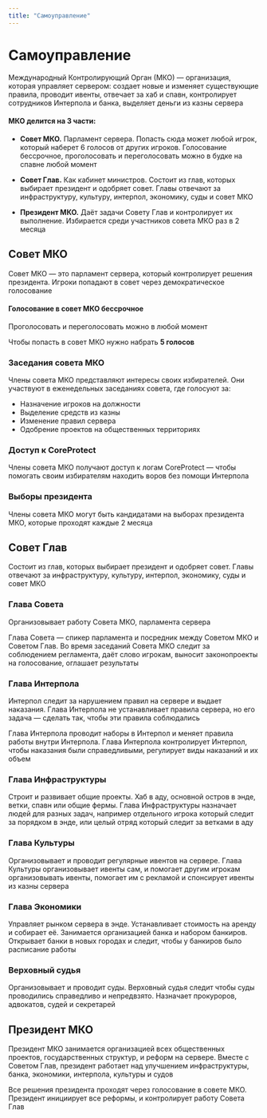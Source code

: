 ```yaml
---
title: "Самоуправление"
---
```


# Самоуправление

Международный Контролирующий Орган (МКО) — организация, которая управляет сервером: создает новые и изменяет существующие правила, проводит ивенты, отвечает за хаб и спавн, контролирует сотрудников Интерпола и банка, выделяет деньги из казны сервера

<CustomBlock>

#### МКО делится на 3 части:

- **Совет МКО.** Парламент сервера. Попасть сюда может любой игрок, который наберет 6 голосов от других игроков. Голосование бессрочное, проголосовать и переголосовать можно в будке на спавне любой момент

- **Совет Глав.** Как кабинет министров. Состоит из глав, которых выбирает президент и одобряет совет. Главы отвечают за инфраструктуру, культуру, интерпол, экономику, суды и совет МКО

- **Президент МКО.** Даёт задачи Совету Глав и контролирует их выполнение. Избирается среди участников совета МКО раз в 2 месяца

</CustomBlock>

## Совет МКО

Совет МКО — это парламент сервера, который контролирует решения президента. Игроки попадают в совет через демократическое голосование

<CustomBlock type="note">

#### Голосование в совет МКО бессрочное

Проголосовать и переголосовать можно в любой момент

Чтобы попасть в совет МКО нужно набрать **5 голосов**

</CustomBlock>

### Заседания совета МКО

Члены совета МКО представляют интересы своих избирателей. Они участвуют в еженедельных заседаниях совета, где голосуют за:

- Назначение игроков на должности
- Выделение средств из казны
- Изменение правил сервера
- Одобрение проектов на общественных территориях

### Доступ к CoreProtect

Члены совета МКО получают доступ к логам CoreProtect — чтобы помогать своим избирателям находить воров без помощи Интерпола

### Выборы президента

Члены совета МКО могут быть кандидатами на выборах президента МКО, которые проходят каждые 2 месяца

## Совет Глав

Состоит из глав, которых выбирает президент и одобряет совет. Главы отвечают за инфраструктуру, культуру, интерпол, экономику, суды и совет МКО 

### Глава Совета

Организовывает работу Совета МКО, парламента сервера

Глава Совета — спикер парламента и посредник между Советом МКО и Советом Глав. Во время заседаний Совета МКО следит за соблюдением регламента, даёт слово игрокам, выносит законопроекты на голосование, оглашает результаты

### Глава Интерпола

Интерпол следит за нарушением правил на сервере и выдает наказания. Глава Интерпола не устанавливает правила сервера, но его задача — сделать так, чтобы эти правила соблюдались

Глава Интерпола проводит наборы в Интерпол и меняет правила работы внутри Интерпола. Глава Интерпола контролирует Интерпол, чтобы наказания были справедливыми, регулирует виды наказаний и их объем

### Глава Инфраструктуры

Строит и развивает общие проекты. Хаб в аду, основной остров в энде, ветки, спавн или общие фермы. Глава Инфраструктуры назначает людей для разных задач, например отдельного игрока который следит за порядком в энде, или целый отряд который следит за ветками в аду

### Глава Культуры

Организовывает и проводит регулярные ивентов на сервере. Глава Культуры организовывает ивенты сам, и помогает другим игрокам организовывать ивенты, помогает им с рекламой и спонсирует ивенты из казны сервера

### Глава Экономики

Управляет рынком сервера в энде. Устанавливает стоимость на аренду и собирает её. Занимается организацией банка и набором банкиров. Открывает банки в новых городах и следит, чтобы у банкиров было расписание работы

### Верховный судья

Организовывает и проводит суды. Верховный судья следит чтобы суды проводились справедливо и непредвзято. Назначает прокуроров, адвокатов, судей и секретарей

## Президент МКО

Президент МКО занимается организацией всех общественных проектов, государственных структур, и реформ на сервере. Вместе с Советом Глав, президент работает над улучшением инфраструктуры, банка, экономики, интерпола, культуры и судов

Все решения президента проходят через голосование в совете МКО. Президент инициирует все реформы, и контролирует работу Совета Глав
